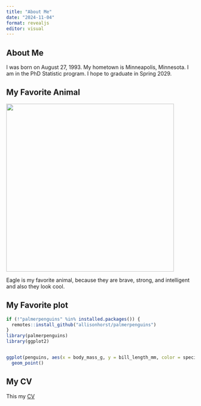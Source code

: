 ```yaml
---
title: "About Me"
date: "2024-11-04"
format: revealjs
editor: visual
---
```


## About Me

I was born on August 27, 1993. My hometown is Minneapolis, Minnesota. I am in the PhD Statistic program. I hope to graduate in Spring 2029.

## My Favorite Animal

![](eagle.png){width="448"}

Eagle is my favorite animal, because they are brave, strong, and intelligent and also they look cool.

## My Favorite plot

```r

if (!"palmerpenguins" %in% installed.packages()) {
  remotes::install_github("allisonhorst/palmerpenguins")
}
library(palmerpenguins)
library(ggplot2)


ggplot(penguins, aes(x = body_mass_g, y = bill_length_mm, color = species)) +
  geom_point()


```

## My CV

This my [CV](CV.pdf)
